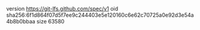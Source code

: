 version https://git-lfs.github.com/spec/v1
oid sha256:6f1d864f07d5f7ee9c244403e5e120160c6e62c70725a0e92d3e54a4b8b0bbaa
size 63580
